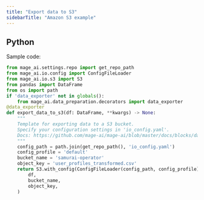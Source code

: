 ```yaml
---
title: "Export data to S3"
sidebarTitle: "Amazon S3 example"
---
```


## Python

Sample code:

```python
from mage_ai.settings.repo import get_repo_path
from mage_ai.io.config import ConfigFileLoader
from mage_ai.io.s3 import S3
from pandas import DataFrame
from os import path
if 'data_exporter' not in globals():
    from mage_ai.data_preparation.decorators import data_exporter
@data_exporter
def export_data_to_s3(df: DataFrame, **kwargs) -> None:
    """
    Template for exporting data to a S3 bucket.
    Specify your configuration settings in 'io_config.yaml'.
    Docs: https://github.com/mage-ai/mage-ai/blob/master/docs/blocks/data_loading.md#s3
    """
    config_path = path.join(get_repo_path(), 'io_config.yaml')
    config_profile = 'default'
    bucket_name = 'samurai-operator'
    object_key = 'user_profiles_transformed.csv'
    return S3.with_config(ConfigFileLoader(config_path, config_profile)).export(
        df,
        bucket_name,
        object_key,
    )
```
